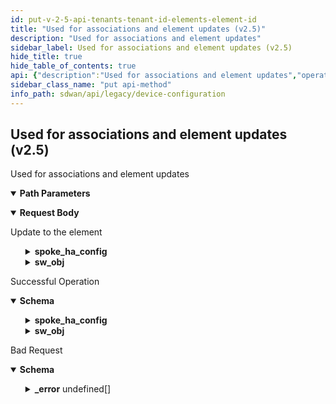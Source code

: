 ```yaml
---
id: put-v-2-5-api-tenants-tenant-id-elements-element-id
title: "Used for associations and element updates (v2.5)"
description: "Used for associations and element updates"
sidebar_label: Used for associations and element updates (v2.5)
hide_title: true
hide_table_of_contents: true
api: {"description":"Used for associations and element updates","operationId":"put-v2.5-api-tenants-tenant_id-elements-element_id","parameters":[{"description":"Tenant Id","in":"path","name":"tenant_id","required":true,"schema":{"description":"Tenant Id","type":"string"}},{"description":"Element Id","in":"path","name":"element_id","required":true,"schema":{"description":"Element Id","type":"string"}}],"requestBody":{"content":{"application/json":{"schema":{"properties":{"cluster_insertion_mode":{"description":"Cluster Insertion Mode","type":"string"},"cluster_member_id":{"description":"Cluster Member Id","type":"string"},"description":{"description":"Description: Size(max = 256, error = DESCRIPTION_EXCEEDS_LIMIT: Description length exceeds limit, min = 0) ","type":"string"},"id":{"description":"Id","type":"string"},"l3_direct_private_wan_forwarding":{"description":"L3 Direct Private Wan Forwarding","type":"boolean"},"l3_lan_forwarding":{"description":"L3 Lan Forwarding","type":"boolean"},"name":{"description":"Name: Size(max = 128, error = NAME_EXCEEDS_LIMIT: Name of the resource exceeds limit., min = 0) ","type":"string"},"nat_policysetstack_id":{"description":"Nat Policysetstack Id: Digits(fraction = 0, integer = 20, error = INVALID_NAT_POLICYSETSTACK_ID: Invalid nat policy set stack id.) ","type":"string"},"network_policysetstack_id":{"description":"Network Policysetstack Id: Digits(fraction = 0, integer = 20, error = INVALID_NETWORK_POLICYSETSTACK_ID: Invalid network policy set stack id) ","type":"string"},"priority_policysetstack_id":{"description":"Priority Policysetstack Id: Digits(fraction = 0, integer = 20, error = INVALID_PRIORITY_POLICYSETSTACK_ID: Invalid priority policy set stack id) ","type":"string"},"site_id":{"description":"Site Id: Digits(fraction = 0, integer = 50, SITEID_INVALID) NotNull ","type":"string"},"spoke_ha_config":{"description":"Spoke Ha Config: Valid ","properties":{"cluster_id":{"description":"Cluster Id: Required(SPOKEHA_CONFIG_CLUSTER_ID_REQD) ","type":"string"},"enable":{"description":"Enable: Required(SPOKEHA_CONFIG_ENABLE_REQD) ","type":"boolean"},"priority":{"description":"Priority: Required(SPOKEHA_CONFIG_PRIORITY_REQD) Range(max = 254L, SPOKEHA_CONFIG_INVALID_PRIORITY, min = 1L) ","format":"int32","type":"integer"},"source_interface":{"description":"Source Interface: Required(SPOKEHA_CONFIG_SOURCE_INTERFACE_ID_REQD) ","type":"string"},"track":{"description":"Track: Valid ","properties":{"interfaces":{"description":"Interfaces: Valid ","items":{"properties":{"interface_id":{"description":"Interface Id","type":"string"},"reduce_priority":{"description":"Reduce Priority: Range(max = 254L, SPOKEHA_CONFIG_INVALID_REDUCE_PRIORITY, min = 1L) ","format":"int32","type":"integer"}}},"type":"array"},"waninterfaces":{"description":"Waninterfaces: Valid ","items":{"properties":{"reduce_priority":{"description":"Reduce Priority: Range(max = 254L, SPOKEHA_CONFIG_INVALID_REDUCE_PRIORITY, min = 1L) ","format":"int32","type":"integer"},"wan_interface_id":{"description":"Wan Interface Id","type":"string"}}},"type":"array"}}}},"required":["source_interface","priority","enable","cluster_id"]},"sw_obj":{"description":"Sw Obj","properties":{"location":{"description":"Location: URL(host = , , port = -1, protocol = , regexp = .*) ","type":"string"},"state_id":{"description":"State Id: JsonIgnore(value = true) ","type":"string"},"version":{"description":"Version","type":"string"}}},"tags":{"description":"Tags: ListString(allowDuplicate = false, allowEmpty = true, allowNull = true, length = 128, listMaxSize = 10, error = INVALID_TAG: Maximum 10 Unique tags of length 1024 each are allowed, noTrim = false, regex = [^,\\\\s]+, required = false) ","items":{"description":"Tags","type":"string"},"type":"array"},"tenant_id":{"description":"Tenant Id: NotNull Digits(fraction = 0, integer = 20, TENANT_ID_INVALID_0001) ","type":"string"},"vpn_to_vpn_forwarding":{"description":"Vpn To Vpn Forwarding","type":"boolean"}},"required":["site_id","tenant_id"]}}},"description":"Update to the element"},"responses":{"200":{"content":{"application/json":{"schema":{"properties":{"cluster_insertion_mode":{"description":"Cluster Insertion Mode","type":"string"},"cluster_member_id":{"description":"Cluster Member Id","type":"string"},"description":{"description":"Description: Size(max = 256, error = DESCRIPTION_EXCEEDS_LIMIT: Description length exceeds limit, min = 0) ","type":"string"},"id":{"description":"Id","type":"string"},"l3_direct_private_wan_forwarding":{"description":"L3 Direct Private Wan Forwarding","type":"boolean"},"l3_lan_forwarding":{"description":"L3 Lan Forwarding","type":"boolean"},"name":{"description":"Name: Size(max = 128, error = NAME_EXCEEDS_LIMIT: Name of the resource exceeds limit., min = 0) ","type":"string"},"nat_policysetstack_id":{"description":"Nat Policysetstack Id: Digits(fraction = 0, integer = 20, error = INVALID_NAT_POLICYSETSTACK_ID: Invalid nat policy set stack id.) ","type":"string"},"network_policysetstack_id":{"description":"Network Policysetstack Id: Digits(fraction = 0, integer = 20, error = INVALID_NETWORK_POLICYSETSTACK_ID: Invalid network policy set stack id) ","type":"string"},"priority_policysetstack_id":{"description":"Priority Policysetstack Id: Digits(fraction = 0, integer = 20, error = INVALID_PRIORITY_POLICYSETSTACK_ID: Invalid priority policy set stack id) ","type":"string"},"site_id":{"description":"Site Id: Digits(fraction = 0, integer = 50, SITEID_INVALID) NotNull ","type":"string"},"spoke_ha_config":{"description":"Spoke Ha Config: Valid ","properties":{"cluster_id":{"description":"Cluster Id: Required(SPOKEHA_CONFIG_CLUSTER_ID_REQD) ","type":"string"},"enable":{"description":"Enable: Required(SPOKEHA_CONFIG_ENABLE_REQD) ","type":"boolean"},"priority":{"description":"Priority: Required(SPOKEHA_CONFIG_PRIORITY_REQD) Range(max = 254L, SPOKEHA_CONFIG_INVALID_PRIORITY, min = 1L) ","format":"int32","type":"integer"},"source_interface":{"description":"Source Interface: Required(SPOKEHA_CONFIG_SOURCE_INTERFACE_ID_REQD) ","type":"string"},"track":{"description":"Track: Valid ","properties":{"interfaces":{"description":"Interfaces: Valid ","items":{"properties":{"interface_id":{"description":"Interface Id","type":"string"},"reduce_priority":{"description":"Reduce Priority: Range(max = 254L, SPOKEHA_CONFIG_INVALID_REDUCE_PRIORITY, min = 1L) ","format":"int32","type":"integer"}}},"type":"array"},"waninterfaces":{"description":"Waninterfaces: Valid ","items":{"properties":{"reduce_priority":{"description":"Reduce Priority: Range(max = 254L, SPOKEHA_CONFIG_INVALID_REDUCE_PRIORITY, min = 1L) ","format":"int32","type":"integer"},"wan_interface_id":{"description":"Wan Interface Id","type":"string"}}},"type":"array"}}}},"required":["source_interface","priority","enable","cluster_id"]},"sw_obj":{"description":"Sw Obj","properties":{"location":{"description":"Location: URL(host = , , port = -1, protocol = , regexp = .*) ","type":"string"},"state_id":{"description":"State Id: JsonIgnore(value = true) ","type":"string"},"version":{"description":"Version","type":"string"}}},"tags":{"description":"Tags: ListString(allowDuplicate = false, allowEmpty = true, allowNull = true, length = 128, listMaxSize = 10, error = INVALID_TAG: Maximum 10 Unique tags of length 1024 each are allowed, noTrim = false, regex = [^,\\\\s]+, required = false) ","items":{"description":"Tags","type":"string"},"type":"array"},"tenant_id":{"description":"Tenant Id: NotNull Digits(fraction = 0, integer = 20, TENANT_ID_INVALID_0001) ","type":"string"},"vpn_to_vpn_forwarding":{"description":"Vpn To Vpn Forwarding","type":"boolean"}},"required":["site_id","tenant_id"]}}},"description":"Successful Operation"},"400":{"content":{"application/json":{"example":{"value":{"_error":[{"code":"BAD_JSON"},{"code":"ELEMENT_NOT_FOUND"},{"code":"ELEMENT_NOT_CLAIMED"},{"code":"SITE_NOT_FOUND"},{"code":"ELEMENT_BOUND_ERROR"}]}},"schema":{"properties":{"_error":{"items":{"properties":{"code":{"type":"string"},"message":{"type":"string"}}},"type":"array"}}}}},"description":"Bad Request"}},"tags":["Device Configuration"],"method":"put","path":"/v2.5/api/tenants/{tenant_id}/elements/{element_id}","jsonRequestBodyExample":{"cluster_insertion_mode":"string","cluster_member_id":"string","description":"string","id":"string","l3_direct_private_wan_forwarding":true,"l3_lan_forwarding":true,"name":"string","nat_policysetstack_id":"string","network_policysetstack_id":"string","priority_policysetstack_id":"string","site_id":"string","spoke_ha_config":{"cluster_id":"string","enable":true,"priority":0,"source_interface":"string","track":{"interfaces":[{"interface_id":"string","reduce_priority":0}],"waninterfaces":[{"reduce_priority":0,"wan_interface_id":"string"}]}},"sw_obj":{"location":"string","state_id":"string","version":"string"},"tags":["string"],"tenant_id":"string","vpn_to_vpn_forwarding":true},"info":{"contact":{},"description":"List of APIs used to manage your device software to upgrade, retrieve available software images, and upgrade status information.","title":"Device Configuration","version":"Latest"},"postman":{"name":"Used for associations and element updates (v2.5)","description":{"content":"Used for associations and element updates","type":"text/plain"},"url":{"path":["v2.5","api","tenants",":tenant_id","elements",":element_id"],"host":["{{baseUrl}}"],"query":[],"variable":[{"disabled":false,"description":{"content":"(Required) Tenant Id","type":"text/plain"},"type":"any","value":"","key":"tenant_id"},{"disabled":false,"description":{"content":"(Required) Element Id","type":"text/plain"},"type":"any","value":"","key":"element_id"}]},"header":[{"key":"Content-Type","value":"application/json"},{"key":"Accept","value":"application/json"}],"method":"PUT","body":{"mode":"raw","raw":"\"\"","options":{"raw":{"language":"json"}}}}}
sidebar_class_name: "put api-method"
info_path: sdwan/api/legacy/device-configuration
---
```



## Used for associations and element updates (v2.5)



Used for associations and element updates

<details style={{"marginBottom":"1rem"}} data-collapsed={false} open={true}><summary style={{}}><strong>Path Parameters</strong></summary><div><ul><ParamsItem className={"paramsItem"} param={{"description":"Tenant Id","in":"path","name":"tenant_id","required":true,"schema":{"description":"Tenant Id","type":"string"}}}></ParamsItem><ParamsItem className={"paramsItem"} param={{"description":"Element Id","in":"path","name":"element_id","required":true,"schema":{"description":"Element Id","type":"string"}}}></ParamsItem></ul></div></details><MimeTabs><TabItem label={"application/json"} value={"application/json-schema"}><details style={{}} data-collapsed={false} open={true}><summary style={{"textAlign":"left"}}><strong>Request Body</strong></summary><div style={{"textAlign":"left","marginLeft":"1rem"}}><div style={{"marginTop":"1rem","marginBottom":"1rem"}}>

Update to the element

</div></div><ul style={{"marginLeft":"1rem"}}><SchemaItem collapsible={false} name={"cluster_insertion_mode"} required={false} schemaDescription={"Cluster Insertion Mode"} schemaName={"string"} qualifierMessage={undefined} defaultValue={undefined}></SchemaItem><SchemaItem collapsible={false} name={"cluster_member_id"} required={false} schemaDescription={"Cluster Member Id"} schemaName={"string"} qualifierMessage={undefined} defaultValue={undefined}></SchemaItem><SchemaItem collapsible={false} name={"description"} required={false} schemaDescription={"Description: Size(max = 256, error = DESCRIPTION_EXCEEDS_LIMIT: Description length exceeds limit, min = 0) "} schemaName={"string"} qualifierMessage={undefined} defaultValue={undefined}></SchemaItem><SchemaItem collapsible={false} name={"id"} required={false} schemaDescription={"Id"} schemaName={"string"} qualifierMessage={undefined} defaultValue={undefined}></SchemaItem><SchemaItem collapsible={false} name={"l3_direct_private_wan_forwarding"} required={false} schemaDescription={"L3 Direct Private Wan Forwarding"} schemaName={"boolean"} qualifierMessage={undefined} defaultValue={undefined}></SchemaItem><SchemaItem collapsible={false} name={"l3_lan_forwarding"} required={false} schemaDescription={"L3 Lan Forwarding"} schemaName={"boolean"} qualifierMessage={undefined} defaultValue={undefined}></SchemaItem><SchemaItem collapsible={false} name={"name"} required={false} schemaDescription={"Name: Size(max = 128, error = NAME_EXCEEDS_LIMIT: Name of the resource exceeds limit., min = 0) "} schemaName={"string"} qualifierMessage={undefined} defaultValue={undefined}></SchemaItem><SchemaItem collapsible={false} name={"nat_policysetstack_id"} required={false} schemaDescription={"Nat Policysetstack Id: Digits(fraction = 0, integer = 20, error = INVALID_NAT_POLICYSETSTACK_ID: Invalid nat policy set stack id.) "} schemaName={"string"} qualifierMessage={undefined} defaultValue={undefined}></SchemaItem><SchemaItem collapsible={false} name={"network_policysetstack_id"} required={false} schemaDescription={"Network Policysetstack Id: Digits(fraction = 0, integer = 20, error = INVALID_NETWORK_POLICYSETSTACK_ID: Invalid network policy set stack id) "} schemaName={"string"} qualifierMessage={undefined} defaultValue={undefined}></SchemaItem><SchemaItem collapsible={false} name={"priority_policysetstack_id"} required={false} schemaDescription={"Priority Policysetstack Id: Digits(fraction = 0, integer = 20, error = INVALID_PRIORITY_POLICYSETSTACK_ID: Invalid priority policy set stack id) "} schemaName={"string"} qualifierMessage={undefined} defaultValue={undefined}></SchemaItem><SchemaItem collapsible={false} name={"site_id"} required={true} schemaDescription={"Site Id: Digits(fraction = 0, integer = 50, SITEID_INVALID) NotNull "} schemaName={"string"} qualifierMessage={undefined} defaultValue={undefined}></SchemaItem><SchemaItem collapsible={true} className={"schemaItem"}><details style={{}}><summary style={{}}><strong>spoke_ha_config</strong><span style={{"opacity":"0.6"}}> </span></summary><div style={{"marginLeft":"1rem"}}><div style={{"marginTop":".5rem","marginBottom":".5rem"}}>

Spoke Ha Config: Valid 

</div><SchemaItem collapsible={false} name={"cluster_id"} required={true} schemaDescription={"Cluster Id: Required(SPOKEHA_CONFIG_CLUSTER_ID_REQD) "} schemaName={"string"} qualifierMessage={undefined} defaultValue={undefined}></SchemaItem><SchemaItem collapsible={false} name={"enable"} required={true} schemaDescription={"Enable: Required(SPOKEHA_CONFIG_ENABLE_REQD) "} schemaName={"boolean"} qualifierMessage={undefined} defaultValue={undefined}></SchemaItem><SchemaItem collapsible={false} name={"priority"} required={true} schemaDescription={"Priority: Required(SPOKEHA_CONFIG_PRIORITY_REQD) Range(max = 254L, SPOKEHA_CONFIG_INVALID_PRIORITY, min = 1L) "} schemaName={"int32"} qualifierMessage={undefined} defaultValue={undefined}></SchemaItem><SchemaItem collapsible={false} name={"source_interface"} required={true} schemaDescription={"Source Interface: Required(SPOKEHA_CONFIG_SOURCE_INTERFACE_ID_REQD) "} schemaName={"string"} qualifierMessage={undefined} defaultValue={undefined}></SchemaItem><SchemaItem collapsible={true} className={"schemaItem"}><details style={{}}><summary style={{}}><strong>track</strong><span style={{"opacity":"0.6"}}> </span></summary><div style={{"marginLeft":"1rem"}}><div style={{"marginTop":".5rem","marginBottom":".5rem"}}>

Track: Valid 

</div><SchemaItem collapsible={true} className={"schemaItem"}><details style={{}}><summary style={{}}><strong>interfaces</strong><span style={{"opacity":"0.6"}}> undefined[]</span></summary><div style={{"marginLeft":"1rem"}}><div style={{"marginTop":".5rem","marginBottom":".5rem"}}>

Interfaces: Valid 

</div><SchemaItem collapsible={false} name={"interface_id"} required={false} schemaDescription={"Interface Id"} schemaName={"string"} qualifierMessage={undefined} defaultValue={undefined}></SchemaItem><SchemaItem collapsible={false} name={"reduce_priority"} required={false} schemaDescription={"Reduce Priority: Range(max = 254L, SPOKEHA_CONFIG_INVALID_REDUCE_PRIORITY, min = 1L) "} schemaName={"int32"} qualifierMessage={undefined} defaultValue={undefined}></SchemaItem></div></details></SchemaItem><SchemaItem collapsible={true} className={"schemaItem"}><details style={{}}><summary style={{}}><strong>waninterfaces</strong><span style={{"opacity":"0.6"}}> undefined[]</span></summary><div style={{"marginLeft":"1rem"}}><div style={{"marginTop":".5rem","marginBottom":".5rem"}}>

Waninterfaces: Valid 

</div><SchemaItem collapsible={false} name={"reduce_priority"} required={false} schemaDescription={"Reduce Priority: Range(max = 254L, SPOKEHA_CONFIG_INVALID_REDUCE_PRIORITY, min = 1L) "} schemaName={"int32"} qualifierMessage={undefined} defaultValue={undefined}></SchemaItem><SchemaItem collapsible={false} name={"wan_interface_id"} required={false} schemaDescription={"Wan Interface Id"} schemaName={"string"} qualifierMessage={undefined} defaultValue={undefined}></SchemaItem></div></details></SchemaItem></div></details></SchemaItem></div></details></SchemaItem><SchemaItem collapsible={true} className={"schemaItem"}><details style={{}}><summary style={{}}><strong>sw_obj</strong><span style={{"opacity":"0.6"}}> </span></summary><div style={{"marginLeft":"1rem"}}><div style={{"marginTop":".5rem","marginBottom":".5rem"}}>

Sw Obj

</div><SchemaItem collapsible={false} name={"location"} required={false} schemaDescription={"Location: URL(host = , , port = -1, protocol = , regexp = .*) "} schemaName={"string"} qualifierMessage={undefined} defaultValue={undefined}></SchemaItem><SchemaItem collapsible={false} name={"state_id"} required={false} schemaDescription={"State Id: JsonIgnore(value = true) "} schemaName={"string"} qualifierMessage={undefined} defaultValue={undefined}></SchemaItem><SchemaItem collapsible={false} name={"version"} required={false} schemaDescription={"Version"} schemaName={"string"} qualifierMessage={undefined} defaultValue={undefined}></SchemaItem></div></details></SchemaItem><SchemaItem collapsible={false} name={"tags"} required={false} schemaDescription={"Tags: ListString(allowDuplicate = false, allowEmpty = true, allowNull = true, length = 128, listMaxSize = 10, error = INVALID_TAG: Maximum 10 Unique tags of length 1024 each are allowed, noTrim = false, regex = [^,\\\\s]+, required = false) "} schemaName={"string[]"} qualifierMessage={undefined} defaultValue={undefined}></SchemaItem><SchemaItem collapsible={false} name={"tenant_id"} required={true} schemaDescription={"Tenant Id: NotNull Digits(fraction = 0, integer = 20, TENANT_ID_INVALID_0001) "} schemaName={"string"} qualifierMessage={undefined} defaultValue={undefined}></SchemaItem><SchemaItem collapsible={false} name={"vpn_to_vpn_forwarding"} required={false} schemaDescription={"Vpn To Vpn Forwarding"} schemaName={"boolean"} qualifierMessage={undefined} defaultValue={undefined}></SchemaItem></ul></details></TabItem></MimeTabs><div><ApiTabs><TabItem label={"200"} value={"200"}><div>

Successful Operation

</div><div><MimeTabs groupId={"mime-type"}><TabItem label={"application/json"} value={"application/json"}><SchemaTabs groupId={"schema-tabs"}><TabItem label={"Schema"} value={"Schema"}><details style={{}} data-collapsed={false} open={true}><summary style={{"textAlign":"left"}}><strong>Schema</strong></summary><div style={{"textAlign":"left","marginLeft":"1rem"}}></div><ul style={{"marginLeft":"1rem"}}><SchemaItem collapsible={false} name={"cluster_insertion_mode"} required={false} schemaDescription={"Cluster Insertion Mode"} schemaName={"string"} qualifierMessage={undefined} defaultValue={undefined}></SchemaItem><SchemaItem collapsible={false} name={"cluster_member_id"} required={false} schemaDescription={"Cluster Member Id"} schemaName={"string"} qualifierMessage={undefined} defaultValue={undefined}></SchemaItem><SchemaItem collapsible={false} name={"description"} required={false} schemaDescription={"Description: Size(max = 256, error = DESCRIPTION_EXCEEDS_LIMIT: Description length exceeds limit, min = 0) "} schemaName={"string"} qualifierMessage={undefined} defaultValue={undefined}></SchemaItem><SchemaItem collapsible={false} name={"id"} required={false} schemaDescription={"Id"} schemaName={"string"} qualifierMessage={undefined} defaultValue={undefined}></SchemaItem><SchemaItem collapsible={false} name={"l3_direct_private_wan_forwarding"} required={false} schemaDescription={"L3 Direct Private Wan Forwarding"} schemaName={"boolean"} qualifierMessage={undefined} defaultValue={undefined}></SchemaItem><SchemaItem collapsible={false} name={"l3_lan_forwarding"} required={false} schemaDescription={"L3 Lan Forwarding"} schemaName={"boolean"} qualifierMessage={undefined} defaultValue={undefined}></SchemaItem><SchemaItem collapsible={false} name={"name"} required={false} schemaDescription={"Name: Size(max = 128, error = NAME_EXCEEDS_LIMIT: Name of the resource exceeds limit., min = 0) "} schemaName={"string"} qualifierMessage={undefined} defaultValue={undefined}></SchemaItem><SchemaItem collapsible={false} name={"nat_policysetstack_id"} required={false} schemaDescription={"Nat Policysetstack Id: Digits(fraction = 0, integer = 20, error = INVALID_NAT_POLICYSETSTACK_ID: Invalid nat policy set stack id.) "} schemaName={"string"} qualifierMessage={undefined} defaultValue={undefined}></SchemaItem><SchemaItem collapsible={false} name={"network_policysetstack_id"} required={false} schemaDescription={"Network Policysetstack Id: Digits(fraction = 0, integer = 20, error = INVALID_NETWORK_POLICYSETSTACK_ID: Invalid network policy set stack id) "} schemaName={"string"} qualifierMessage={undefined} defaultValue={undefined}></SchemaItem><SchemaItem collapsible={false} name={"priority_policysetstack_id"} required={false} schemaDescription={"Priority Policysetstack Id: Digits(fraction = 0, integer = 20, error = INVALID_PRIORITY_POLICYSETSTACK_ID: Invalid priority policy set stack id) "} schemaName={"string"} qualifierMessage={undefined} defaultValue={undefined}></SchemaItem><SchemaItem collapsible={false} name={"site_id"} required={false} schemaDescription={"Site Id: Digits(fraction = 0, integer = 50, SITEID_INVALID) NotNull "} schemaName={"string"} qualifierMessage={undefined} defaultValue={undefined}></SchemaItem><SchemaItem collapsible={true} className={"schemaItem"}><details style={{}}><summary style={{}}><strong>spoke_ha_config</strong><span style={{"opacity":"0.6"}}> </span></summary><div style={{"marginLeft":"1rem"}}><div style={{"marginTop":".5rem","marginBottom":".5rem"}}>

Spoke Ha Config: Valid 

</div><SchemaItem collapsible={false} name={"cluster_id"} required={false} schemaDescription={"Cluster Id: Required(SPOKEHA_CONFIG_CLUSTER_ID_REQD) "} schemaName={"string"} qualifierMessage={undefined} defaultValue={undefined}></SchemaItem><SchemaItem collapsible={false} name={"enable"} required={false} schemaDescription={"Enable: Required(SPOKEHA_CONFIG_ENABLE_REQD) "} schemaName={"boolean"} qualifierMessage={undefined} defaultValue={undefined}></SchemaItem><SchemaItem collapsible={false} name={"priority"} required={false} schemaDescription={"Priority: Required(SPOKEHA_CONFIG_PRIORITY_REQD) Range(max = 254L, SPOKEHA_CONFIG_INVALID_PRIORITY, min = 1L) "} schemaName={"int32"} qualifierMessage={undefined} defaultValue={undefined}></SchemaItem><SchemaItem collapsible={false} name={"source_interface"} required={false} schemaDescription={"Source Interface: Required(SPOKEHA_CONFIG_SOURCE_INTERFACE_ID_REQD) "} schemaName={"string"} qualifierMessage={undefined} defaultValue={undefined}></SchemaItem><SchemaItem collapsible={true} className={"schemaItem"}><details style={{}}><summary style={{}}><strong>track</strong><span style={{"opacity":"0.6"}}> </span></summary><div style={{"marginLeft":"1rem"}}><div style={{"marginTop":".5rem","marginBottom":".5rem"}}>

Track: Valid 

</div><SchemaItem collapsible={true} className={"schemaItem"}><details style={{}}><summary style={{}}><strong>interfaces</strong><span style={{"opacity":"0.6"}}> undefined[]</span></summary><div style={{"marginLeft":"1rem"}}><div style={{"marginTop":".5rem","marginBottom":".5rem"}}>

Interfaces: Valid 

</div><SchemaItem collapsible={false} name={"interface_id"} required={false} schemaDescription={"Interface Id"} schemaName={"string"} qualifierMessage={undefined} defaultValue={undefined}></SchemaItem><SchemaItem collapsible={false} name={"reduce_priority"} required={false} schemaDescription={"Reduce Priority: Range(max = 254L, SPOKEHA_CONFIG_INVALID_REDUCE_PRIORITY, min = 1L) "} schemaName={"int32"} qualifierMessage={undefined} defaultValue={undefined}></SchemaItem></div></details></SchemaItem><SchemaItem collapsible={true} className={"schemaItem"}><details style={{}}><summary style={{}}><strong>waninterfaces</strong><span style={{"opacity":"0.6"}}> undefined[]</span></summary><div style={{"marginLeft":"1rem"}}><div style={{"marginTop":".5rem","marginBottom":".5rem"}}>

Waninterfaces: Valid 

</div><SchemaItem collapsible={false} name={"reduce_priority"} required={false} schemaDescription={"Reduce Priority: Range(max = 254L, SPOKEHA_CONFIG_INVALID_REDUCE_PRIORITY, min = 1L) "} schemaName={"int32"} qualifierMessage={undefined} defaultValue={undefined}></SchemaItem><SchemaItem collapsible={false} name={"wan_interface_id"} required={false} schemaDescription={"Wan Interface Id"} schemaName={"string"} qualifierMessage={undefined} defaultValue={undefined}></SchemaItem></div></details></SchemaItem></div></details></SchemaItem></div></details></SchemaItem><SchemaItem collapsible={true} className={"schemaItem"}><details style={{}}><summary style={{}}><strong>sw_obj</strong><span style={{"opacity":"0.6"}}> </span></summary><div style={{"marginLeft":"1rem"}}><div style={{"marginTop":".5rem","marginBottom":".5rem"}}>

Sw Obj

</div><SchemaItem collapsible={false} name={"location"} required={false} schemaDescription={"Location: URL(host = , , port = -1, protocol = , regexp = .*) "} schemaName={"string"} qualifierMessage={undefined} defaultValue={undefined}></SchemaItem><SchemaItem collapsible={false} name={"state_id"} required={false} schemaDescription={"State Id: JsonIgnore(value = true) "} schemaName={"string"} qualifierMessage={undefined} defaultValue={undefined}></SchemaItem><SchemaItem collapsible={false} name={"version"} required={false} schemaDescription={"Version"} schemaName={"string"} qualifierMessage={undefined} defaultValue={undefined}></SchemaItem></div></details></SchemaItem><SchemaItem collapsible={false} name={"tags"} required={false} schemaDescription={"Tags: ListString(allowDuplicate = false, allowEmpty = true, allowNull = true, length = 128, listMaxSize = 10, error = INVALID_TAG: Maximum 10 Unique tags of length 1024 each are allowed, noTrim = false, regex = [^,\\\\s]+, required = false) "} schemaName={"string[]"} qualifierMessage={undefined} defaultValue={undefined}></SchemaItem><SchemaItem collapsible={false} name={"tenant_id"} required={false} schemaDescription={"Tenant Id: NotNull Digits(fraction = 0, integer = 20, TENANT_ID_INVALID_0001) "} schemaName={"string"} qualifierMessage={undefined} defaultValue={undefined}></SchemaItem><SchemaItem collapsible={false} name={"vpn_to_vpn_forwarding"} required={false} schemaDescription={"Vpn To Vpn Forwarding"} schemaName={"boolean"} qualifierMessage={undefined} defaultValue={undefined}></SchemaItem></ul></details></TabItem><TabItem label={"Example (from schema)"} value={"Example (from schema)"}><ResponseSamples responseExample={"{\n  \"cluster_insertion_mode\": \"string\",\n  \"cluster_member_id\": \"string\",\n  \"description\": \"string\",\n  \"id\": \"string\",\n  \"l3_direct_private_wan_forwarding\": true,\n  \"l3_lan_forwarding\": true,\n  \"name\": \"string\",\n  \"nat_policysetstack_id\": \"string\",\n  \"network_policysetstack_id\": \"string\",\n  \"priority_policysetstack_id\": \"string\",\n  \"site_id\": \"string\",\n  \"spoke_ha_config\": {\n    \"cluster_id\": \"string\",\n    \"enable\": true,\n    \"priority\": 0,\n    \"source_interface\": \"string\",\n    \"track\": {\n      \"interfaces\": [\n        {\n          \"interface_id\": \"string\",\n          \"reduce_priority\": 0\n        }\n      ],\n      \"waninterfaces\": [\n        {\n          \"reduce_priority\": 0,\n          \"wan_interface_id\": \"string\"\n        }\n      ]\n    }\n  },\n  \"sw_obj\": {\n    \"location\": \"string\",\n    \"state_id\": \"string\",\n    \"version\": \"string\"\n  },\n  \"tags\": [\n    \"string\"\n  ],\n  \"tenant_id\": \"string\",\n  \"vpn_to_vpn_forwarding\": true\n}"} language={"json"}></ResponseSamples></TabItem></SchemaTabs></TabItem></MimeTabs></div></TabItem><TabItem label={"400"} value={"400"}><div>

Bad Request

</div><div><MimeTabs groupId={"mime-type"}><TabItem label={"application/json"} value={"application/json"}><SchemaTabs groupId={"schema-tabs"}><TabItem label={"Schema"} value={"Schema"}><details style={{}} data-collapsed={false} open={true}><summary style={{"textAlign":"left"}}><strong>Schema</strong></summary><div style={{"textAlign":"left","marginLeft":"1rem"}}></div><ul style={{"marginLeft":"1rem"}}><SchemaItem collapsible={true} className={"schemaItem"}><details style={{}}><summary style={{}}><strong>_error</strong><span style={{"opacity":"0.6"}}> undefined[]</span></summary><div style={{"marginLeft":"1rem"}}><SchemaItem collapsible={false} name={"code"} required={false} schemaDescription={undefined} schemaName={"string"} qualifierMessage={undefined} defaultValue={undefined}></SchemaItem><SchemaItem collapsible={false} name={"message"} required={false} schemaDescription={undefined} schemaName={"string"} qualifierMessage={undefined} defaultValue={undefined}></SchemaItem></div></details></SchemaItem></ul></details></TabItem><TabItem label={"Example (from schema)"} value={"Example (from schema)"}><ResponseSamples responseExample={"{\n  \"_error\": [\n    {\n      \"code\": \"string\",\n      \"message\": \"string\"\n    }\n  ]\n}"} language={"json"}></ResponseSamples></TabItem><TabItem label={"Example"} value={"Example"}><ResponseSamples responseExample={"{\n  \"value\": {\n    \"_error\": [\n      {\n        \"code\": \"BAD_JSON\"\n      },\n      {\n        \"code\": \"ELEMENT_NOT_FOUND\"\n      },\n      {\n        \"code\": \"ELEMENT_NOT_CLAIMED\"\n      },\n      {\n        \"code\": \"SITE_NOT_FOUND\"\n      },\n      {\n        \"code\": \"ELEMENT_BOUND_ERROR\"\n      }\n    ]\n  }\n}"} language={"json"}></ResponseSamples></TabItem></SchemaTabs></TabItem></MimeTabs></div></TabItem></ApiTabs></div>
      